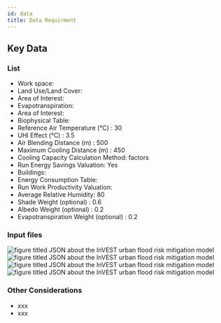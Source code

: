```yaml
---
id: data
title: Data Requirment
---
```


## Key Data

### List

- Work space:
- Land Use/Land Cover:
- Area of Interest:
- Evapotranspiration:
- Area of Interest:
- Biophysical Table:
- Reference Air Temperature (°C) : 30
- UHI Effect (°C) : 3.5
- Air Blending Distance (m) : 500
- Maximum Cooling Distance (m) : 450
- Cooling Capacity Calculation Method: factors
- Run Energy Savings Valuation: Yes
- Buildings:
- Energy Consumption Table:
- Run Work Productivity Valuation:
- Average Relative Humidity: 80
- Shade Weight (optional) : 0.6
- Albedo Weight (optional) : 0.2
- Evapotranspiration Weight (optional) : 0.2
### Input files
![figure titled `JSON about the InVEST urban flood risk mitigation model`](../../static/img/uc-input-area-of-interest.png)  
![figure titled `JSON about the InVEST urban flood risk mitigation model`](../../static/img/uc-input-buildings.png)  
![figure titled `JSON about the InVEST urban flood risk mitigation model`](../../static/img/uc-input-evapotranspiration.png)  
![figure titled `JSON about the InVEST urban flood risk mitigation model`](../../static/img/uc-input-land-use.png)  
### Other Considerations

- xxx
- xxx

